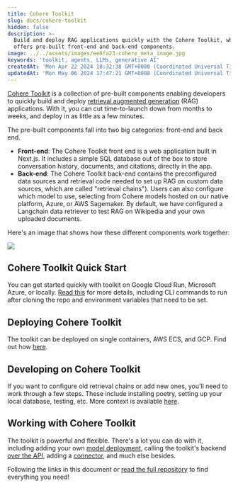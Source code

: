 ```yaml
---
title: Cohere Toolkit
slug: docs/cohere-toolkit
hidden: false
description: >-
  Build and deploy RAG applications quickly with the Cohere Toolkit, which
  offers pre-built front-end and back-end components.
image: ../../assets/images/ee0fa23-cohere_meta_image.jpg
keywords: 'toolkit, agents, LLMs, generative AI'
createdAt: 'Mon Apr 22 2024 18:32:38 GMT+0000 (Coordinated Universal Time)'
updatedAt: 'Mon May 06 2024 17:47:21 GMT+0000 (Coordinated Universal Time)'
---
```

[Cohere Toolkit](https://github.com/cohere-ai/cohere-toolkit) is a collection of pre-built components enabling developers to quickly build and deploy [retrieval augmented generation](/docs/retrieval-augmented-generation-rag) (RAG) applications. With it, you can cut time-to-launch down from months to weeks, and deploy in as little as a few minutes.

The pre-built components fall into two big categories: front-end and back end.

- **Front-end**: The Cohere Toolkit front end is a web application built in Next.js. It includes a simple SQL database out of the box to store conversation history, documents, and citations, directly in the app.
- **Back-end**: The Cohere Toolkit back-end contains the preconfigured data sources and retrieval code needed to set up RAG on custom data sources, which are called "retrieval chains"). Users can also configure which model to use, selecting from Cohere models hosted on our native platform, Azure, or AWS Sagemaker. By default, we have configured a Langchain data retriever to test RAG on Wikipedia and your own uploaded documents. 

Here's an image that shows how these different components work together:

<img src='../../assets/images/63101b4-toolkit_graphic.png' />


## Cohere Toolkit Quick Start

You can get started quickly with toolkit on Google Cloud Run, Microsoft Azure, or locally. [Read this](https://github.com/cohere-ai/cohere-toolkit?tab=readme-ov-file#quick-start) for more details, including CLI commands to run after cloning the repo and environment variables that need to be set.  

## Deploying Cohere Toolkit

The toolkit can be deployed on single containers, AWS ECS, and GCP. Find out how [here](https://github.com/cohere-ai/cohere-toolkit?tab=readme-ov-file#deployment-guides).

## Developing on Cohere Toolkit

If you want to configure old retrieval chains or add new ones, you'll need to work through a few steps. These include installing poetry, setting up your local database, testing, etc. More context is available [here](https://github.com/cohere-ai/cohere-toolkit?tab=readme-ov-file#setup-for-development).

## Working with Cohere Toolkit

The toolkit is powerful and flexible. There's a lot you can do with it, including adding your own [model deployment](https://github.com/cohere-ai/cohere-toolkit?tab=readme-ov-file#how-to-add-your-own-model-deployment), calling the toolkit's backend [over the API](https://github.com/cohere-ai/cohere-toolkit?tab=readme-ov-file#how-to-call-the-backend-as-an-api), adding a [connector](https://github.com/cohere-ai/cohere-toolkit?tab=readme-ov-file#how-to-add-a-connector-to-the-toolkit), and much else besides. 

Following the links in this document or [read the full repository](https://github.com/cohere-ai/cohere-toolkit) to find everything you need!
